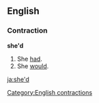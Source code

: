==English==
===Contraction===
'''she'd'''

#She [[had]].
#She [[would]].


[[Category:English contractions]]

[[ja:she'd]]